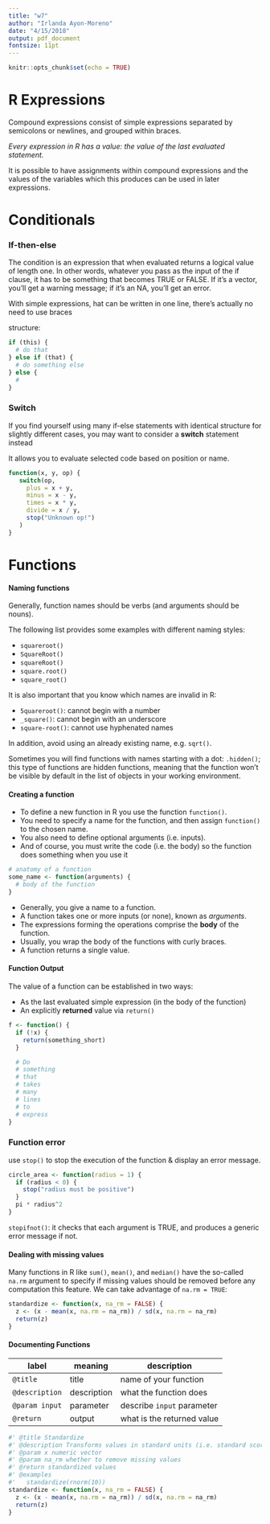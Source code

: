 ```yaml
---
title: "w7"
author: "Irlanda Ayon-Moreno"
date: "4/15/2018"
output: pdf_document
fontsize: 11pt
---
```


```r
knitr::opts_chunk$set(echo = TRUE)
```

R Expressions
=============

Compound expressions consist of simple expressions separated by semicolons or newlines, and grouped within braces.

*Every expression in R has a value: the value of the last evaluated statement.*

It is possible to have assignments within compound expressions and the values of the variables which this produces can be used in later expressions.

Conditionals
============

### If-then-else

The condition is an expression that when evaluated returns a logical value of length one. In other words, whatever you pass as the input of the if clause, it has to be something that becomes TRUE or FALSE. If it’s a vector, you’ll get a warning message; if it’s an NA, you’ll get an error.

With simple expressions, hat can be written in one line, there's actually no need to use braces

structure:

``` r
if (this) {
  # do that
} else if (that) {
  # do something else
} else {
  # 
}
```

### Switch

If you find yourself using many if-else statements with identical structure for slightly different cases, you may want to consider a **switch** statement instead

It allows you to evaluate selected code based on position or name.

``` r
function(x, y, op) {
   switch(op,
     plus = x + y,
     minus = x - y,
     times = x * y,
     divide = x / y,
     stop("Unknown op!")
   )
}
```

Functions
=========

#### Naming functions

Generally, function names should be verbs (and arguments should be nouns).

The following list provides some examples with different naming styles:

-   `squareroot()`
-   `SquareRoot()`
-   `squareRoot()`
-   `square.root()`
-   `square_root()`

It is also important that you know which names are invalid in R:

-   `5quareroot()`: cannot begin with a number
-   `_square()`: cannot begin with an underscore
-   `square-root()`: cannot use hyphenated names

In addition, avoid using an already existing name, e.g. `sqrt()`.

Sometimes you will find functions with names starting with a dot: `.hidden()`; this type of functions are hidden functions, meaning that the function won't be visible by default in the list of objects in your working environment.


#### Creating a function
-   To define a new function in R you use the function `function()`.
-   You need to specify a name for the function, and then assign `function()` to the chosen name.
-   You also need to define optional arguments (i.e. inputs).
-   And of course, you must write the code (i.e. the body) so the function does something when you use it

``` r
# anatomy of a function
some_name <- function(arguments) {
  # body of the function
}
```

-   Generally, you give a name to a function.
-   A function takes one or more inputs (or none), known as *arguments*.
-   The expressions forming the operations comprise the **body** of the function.
-   Usually, you wrap the body of the functions with curly braces.
-   A function returns a single value.

#### Function Output

The value of a function can be established in two ways:

-   As the last evaluated simple expression (in the body of the function)
-   An explicitly **returned** value via `return()`

``` r
f <- function() {
  if (!x) {
    return(something_short)
  }

  # Do 
  # something
  # that
  # takes
  # many
  # lines
  # to
  # express
}
```

### Function error

use `stop()` to stop the execution of the function & display an error message.

``` r
circle_area <- function(radius = 1) {
  if (radius < 0) {
    stop("radius must be positive")
  }
  pi * radius^2
}
```

`stopifnot()`: it checks that each argument is TRUE, and produces a generic error message if not.

#### Dealing with missing values

Many functions in R like `sum()`, `mean()`, and `median()` have the so-called `na.rm` argument to specify if missing values should be removed before any computation this feature. We can take advantage of `na.rm = TRUE`:

``` r
standardize <- function(x, na_rm = FALSE) {
  z <- (x - mean(x, na.rm = na_rm)) / sd(x, na.rm = na_rm)
  return(z)
}
```

#### Documenting Functions

| label          | meaning     | description                |
|----------------|-------------|----------------------------|
| `@title`       | title       | name of your function      |
| `@description` | description | what the function does     |
| `@param input` | parameter   | describe `input` parameter |
| `@return`      | output      | what is the returned value |

``` r
#' @title Standardize
#' @description Transforms values in standard units (i.e. standard scores)
#' @param x numeric vector
#' @param na_rm whether to remove missing values
#' @return standardized values
#' @examples
#'   standardize(rnorm(10))
standardize <- function(x, na_rm = FALSE) {
  z <- (x - mean(x, na.rm = na_rm)) / sd(x, na.rm = na_rm)
  return(z)
}
```